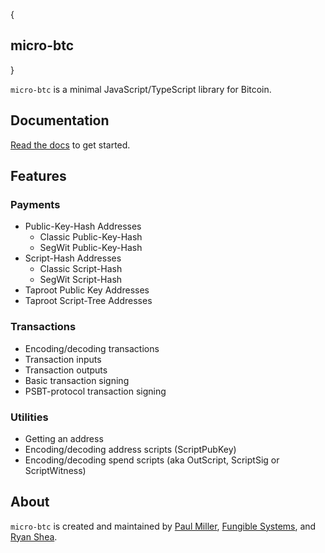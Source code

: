 
{
<h2 style={{ fontSize: '36px', fontFamily: 'Soehne' }}>
  <span style={{display: 'flex', alignItems:'center', justifyContent:'center', flexDirection: 'column'}}>
    <Logo size='64' />
    <span>micro-btc</span>
  </span>
</h2>
}

`micro-btc` is a minimal JavaScript/TypeScript library for Bitcoin.

## Documentation

[Read the docs](/docs/getting-started) to get started.

## Features

### Payments

- Public-Key-Hash Addresses
  - Classic Public-Key-Hash
  - SegWit Public-Key-Hash
- Script-Hash Addresses
  - Classic Script-Hash
  - SegWit Script-Hash
- Taproot Public Key Addresses
- Taproot Script-Tree Addresses

### Transactions

- Encoding/decoding transactions
- Transaction inputs
- Transaction outputs
- Basic transaction signing
- PSBT-protocol transaction signing

### Utilities

- Getting an address
- Encoding/decoding address scripts (ScriptPubKey)
- Encoding/decoding spend scripts (aka OutScript, ScriptSig or ScriptWitness)

## About

`micro-btc` is created and maintained by [Paul Miller](https://github.com/paulmillr), [Fungible Systems](https://fungible.systems), and [Ryan Shea](https://github.com/shea256).
